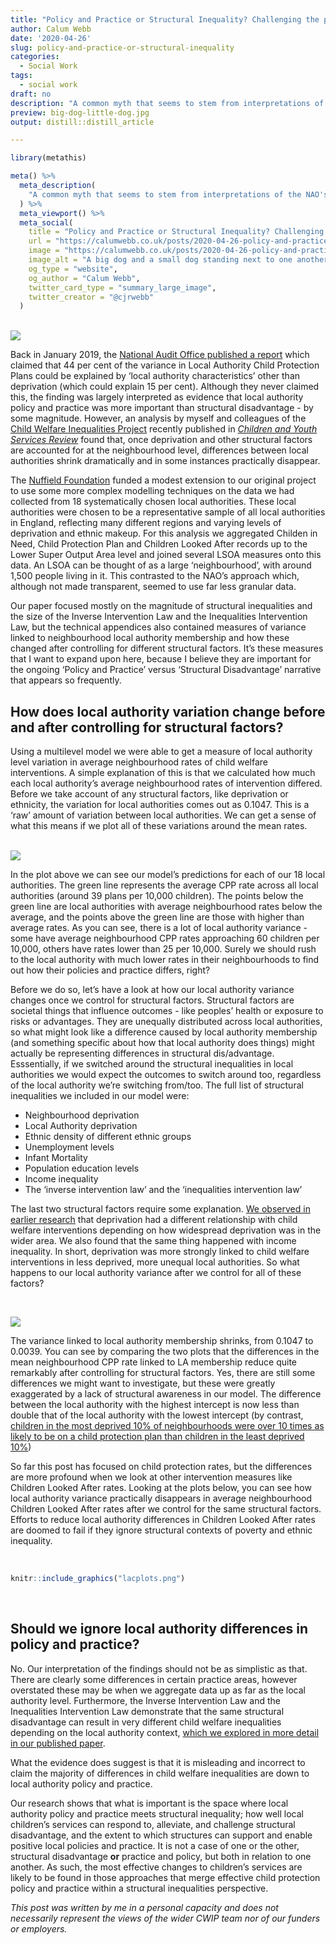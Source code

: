 ```yaml
---
title: "Policy and Practice or Structural Inequality? Challenging the popular interpretation of the NAO's 2019 report on pressures on children's social care."
author: Calum Webb
date: '2020-04-26'
slug: policy-and-practice-or-structural-inequality
categories:
  - Social Work
tags:
  - social work
draft: no
description: "A common myth that seems to stem from interpretations of the NAO's analysis of children's social care is that most differences between local authorities are down to local policy and practice, and that structural disadvantage explains comparatively little. Our research challenges this interpretation."
preview: big-dog-little-dog.jpg
output: distill::distill_article

---
```


```r
library(metathis)

meta() %>%
  meta_description(
    "A common myth that seems to stem from interpretations of the NAO's analysis of children's social care is that most differences between local authorities are down to local policy and practice, and that structural disadvantage explains comparatively little. Our research challenges this interpretation."
  ) %>% 
  meta_viewport() %>% 
  meta_social(
    title = "Policy and Practice or Structural Inequality? Challenging the popular interpretation of the NAO's 2019 report on pressures on children's social care.",
    url = "https://calumwebb.co.uk/posts/2020-04-26-policy-and-practice/",
    image = "https://calumwebb.co.uk/posts/2020-04-26-policy-and-practice/big-dog-little-dog.jpg",
    image_alt = "A big dog and a small dog standing next to one another",
    og_type = "website",
    og_author = "Calum Webb",
    twitter_card_type = "summary_large_image",
    twitter_creator = "@cjrwebb"
  )


```

<br>
![](big-dog-little-dog.jpg)
<br>

Back in January 2019, the [National Audit Office published a report](https://www.nao.org.uk/wp-content/uploads/2019/01/Pressures-on-Childrens-Social-Care.pdf) which claimed that 44 per cent of the variance in Local Authority Child Protection Plans could be explained by 'local authority characteristics' other than deprivation (which could explain 15 per cent). Although they never claimed this, the finding was largely interpreted as evidence that local authority policy and practice was more important than structural disadvantage - by some magnitude. However, an analysis by myself and colleagues of the [Child Welfare Inequalities Project](https://www.coventry.ac.uk/research/research-directories/current-projects/2014/child-welfare-inequality-uk/) recently published in [*Children and Youth Services Review*](https://www.sciencedirect.com/science/article/pii/S0190740919312344?via%3Dihub) found that, once deprivation and other structural factors are accounted for at the neighbourhood level, differences between local authorities shrink dramatically and in some instances practically disappear. 

The [Nuffield Foundation](https://www.nuffieldfoundation.org) funded a modest extension to our original project to use some more complex modelling techniques on the data we had collected from 18 systematically chosen local authorities. These local authorities were chosen to be a representative sample of all local authorities in England, reflecting many different regions and varying levels of deprivation and ethnic makeup. For this analysis we aggregated Childen in Need, Child Protection Plan and Children Looked After records up to the Lower Super Output Area level and joined several LSOA measures onto this data. An LSOA can be thought of as a large 'neighbourhood', with around 1,500 people living in it. This contrasted to the NAO's approach which, although not made transparent, seemed to use far less granular data.

Our paper focused mostly on the magnitude of structural inequalities and the size of the Inverse Intervention Law and the Inequalities Intervention Law, but the technical appendices also contained measures of variance linked to neighbourhood local authority membership and how these changed after controlling for different structural factors. It's these measures that I want to expand upon here, because I believe they are important for the ongoing 'Policy and Practice' versus 'Structural Disadvantage' narrative that appears so frequently.

## How does local authority variation change before and after controlling for structural factors?

Using a multilevel model we were able to get a measure of local authority level variation in average neighbourhood rates of child welfare interventions. A simple explanation of this is that we calculated how much each local authority's average neighbourhood rates of intervention differed. Before we take account of any structural factors, like deprivation or ethnicity, the variation for local authorities comes out as 0.1047. This is a 'raw' amount of variation between local authorities. We can get a sense of what this means if we plot all of these variations around the mean rates.


<br>
![](cpp_before_str.png)
<br>

In the plot above we can see our model's predictions for each of our 18 local authorities. The green line represents the average CPP rate across all local authorities (around 39 plans per 10,000 children). The points below the green line are local authorities with average neighbourhood rates below the average, and the points above the green line are those with higher than average rates. As you can see, there is a lot of local authority variance - some have average neighbourhood CPP rates approaching 60 children per 10,000, others have rates lower than 25 per 10,000. Surely we should rush to the local authority with much lower rates in their neighbourhoods to find out how their policies and practice differs, right? 

Before we do so, let's have a look at how our local authority variance changes once we control for structural factors. Structural factors are societal things that influence outcomes - like peoples' health or exposure to risks or advantages. They are unequally distributed across local authorities, so what might look like a difference caused by local authority membership (and something specific about how that local authority does things) might actually be representing differences in structural dis/advantage. Esssentially, if we switched around the structural inequalities in local authorities we would expect the outcomes to switch around too, regardless of the local authority we're switching from/too. The full list of structural inequalities we included in our model were:

* Neighbourhood deprivation
* Local Authority deprivation
* Ethnic density of different ethnic groups
* Unemployment levels
* Infant Mortality
* Population education levels
* Income inequality
* The 'inverse intervention law' and the 'inequalities intervention law'

The last two structural factors require some explanation. [We observed in earlier research](https://onlinelibrary.wiley.com/doi/abs/10.1111/cfs.12383) that deprivation had a different relationship with child welfare interventions depending on how widespread deprivation was in the wider area. We also found that the same thing happened with income inequality. In short, deprivation was more strongly linked to child welfare interventions in less deprived, more unequal local authorities. So what happens to our local authority variance after we control for all of these factors?

<br>

![](after-controls.png)
<br>

The variance linked to local authority membership shrinks, from 0.1047 to 0.0039. You can see by comparing the two plots that the differences in the mean neighbourhood CPP rate linked to LA membership reduce quite remarkably after controlling for structural factors. Yes, there are still some  differences we might want to investigate, but these were greatly exaggerated by a lack of structural awareness in our model. The difference between the local authority with the highest intercept is now less than double that of the local authority with the lowest intercept (by contrast, [children in the most deprived 10% of neighbourhoods were over 10 times as likely to be on a child protection plan than children in the least deprived 10%](https://www.coventry.ac.uk/research/research-directories/current-projects/2014/child-welfare-inequality-uk/cwip-project-outputs/))

So far this post has focused on child protection rates, but the differences are more profound when we look at other intervention measures like Children Looked After rates. Looking at the plots below, you can see how local authority variance practically disappears in average neighbourhood Children Looked After rates after we control for the same structural factors. Efforts to reduce local authority differences in Children Looked After rates are doomed to fail if they ignore structural contexts of poverty and ethnic inequality.

<br>


```r

knitr::include_graphics("lacplots.png")

```


<br>


## Should we ignore local authority differences in policy and practice?

No. Our interpretation of the findings should not be as simplistic as that. There are clearly some differences in certain practice areas, however overstated these may be when we aggregate data up as far as the local authority level. Furthermore, the Inverse Intervention Law and the Inequalities Intervention Law demonstrate that the same structural disadvantage can result in very different child welfare inequalities depending on the local authority context, [which we explored in more detail in our published paper](https://www.sciencedirect.com/science/article/pii/S0190740919312344). 

What the evidence does suggest is that it is misleading and incorrect to claim the majority of differences in child welfare inequalities are down to local authority policy and practice.

Our research shows that what is important is the space where local authority policy and practice meets structural inequality; how well local children's services can respond to, alleviate, and challenge structural disadvantage, and the extent to which structures can support and enable positive local policies and practice. It is not a case of one or the other, structural disadvantage **or** practice and policy, but both in relation to one another. As such, the most effective changes to children's services are likely to be found in those approaches that merge effective child protection policy and practice within a structural inequalities perspective.

*This post was written by me in a personal capacity and does not necessarily represent the views of the wider CWIP team nor of our funders or employers.*


